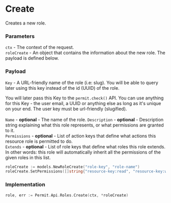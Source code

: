 # Create

Creates a new role.

### Parameters
`ctx` -  The context of the request.<br/>
`roleCreate` - An object that contains the information about the new role. The payload is defined below.<br/>

### Payload
`Key` - A URL-friendly name of the role (i.e: slug). You will be able to query later using this key instead of the id (UUID) of the role.

You will later pass this Key to the `permit.check()` API. You can use anything for this Key - the user email, a UUID or anything else as long as it's unique on your end. The user key must be url-friendly (slugified).<br/><br/>
`Name` - **optional** - The name of the role.
`Description` - **optional** - Description string explaining what this role represents, or what permissions are granted to it.<br/>
`Permissions` - **optional** - List of action keys that define what actions this resource role is permitted to do.<br/>
`Extends` - **optional** - List of role keys that define what roles this role extends. In other words: this role will automatically inherit all the permissions of the given roles in this list.<br/>

```go
roleCreate := models.NewRoleCreate("role-key", "role-name")
roleCreate.SetPermissions([]string{"resource-key:read", "resource-key:write"})
```

### Implementation
```go
role, err := Permit.Api.Roles.Create(ctx, *roleCreate)
```
